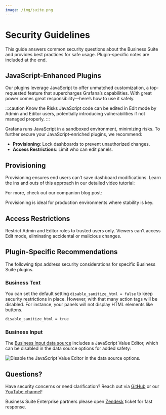 ```yaml
---
image: /img/suite.png
---
```



# Security Guidelines

This guide answers common security questions about the Business Suite and provides best practices for safe usage. Plugin-specific notes are included at the end.

## JavaScript-Enhanced Plugins

Our plugins leverage JavaScript to offer unmatched customization, a top-requested feature that supercharges Grafana’s capabilities. With great power comes great responsibility—here’s how to use it safely.

:::caution Know the Risks
JavaScript code can be edited in Edit mode by Admin and Editor users, potentially introducing vulnerabilities if not managed properly.
:::

Grafana runs JavaScript in a sandboxed environment, minimizing risks. To further secure your JavaScript-enriched plugins, we recommend:

- **Provisioning**: Lock dashboards to prevent unauthorized changes.
- **Access Restrictions**: Limit who can edit panels.

## Provisioning

Provisioning ensures end users can’t save dashboard modifications. Learn the ins and outs of this approach in our detailed video tutorial:

<Youtube
  id="sGHKY0VmbLw"
  title="Provisioning in Grafana. Basics and pitfalls. File examples. Windows and Docker Demo."
/>

For more, check out our companion blog post:

<BlogPost id="provisioning-grafana-20230509" />

Provisioning is ideal for production environments where stability is key.

## Access Restrictions

Restrict Admin and Editor roles to trusted users only. Viewers can’t access Edit mode, eliminating accidental or malicious changes.

## Plugin-Specific Recommendations

The following tips address security considerations for specific Business Suite plugins.

### Business Text

You can set the default setting `disable_sanitize_html = false` to keep security restrictions in place. However, with that many action tags will be disabled. For instance, your panels will not display HTML elements like buttons.

```sh
disable_sanitize_html = true
```

### Business Input

The [Business Input data source](/plugins/business-input/) includes a JavaScript Value Editor, which can be disabled in the data source options for added safety:

<Image
  title="Disable the JavaScript Value Editor in the data source options."
  src="/img/plugins/security/static-java.png"
/>

## Questions?

Have security concerns or need clarification? Reach out via [GitHub](https://github.com/VolkovLabs) or our [YouTube channel](https://youtube.com/@volkovlabs)!

Business Suite Enterprise partners please open [Zendesk](https://support.volkovlabs.io) ticket for fast response.
